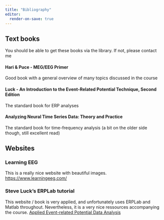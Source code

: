 ```yaml
---
title: "Bibliography"
editor:
  render-on-save: true
---
```


## Text books
You should be able to get these books via the library. If not, please contact me

#### Hari & Puce - MEG/EEG Primer
Good book with a general overview of many topics discussed in the course


#### Luck - An Introduction to the Event-Related Potential Technique, Second Edition
The standard book for ERP analyses


#### Analyzing Neural Time Series Data: Theory and Practice
The standard book for time-frequency analysis (a bit on the older side though, still excellent read)


## Websites
### Learning EEG
This is a really nice website with beautiful images. 
[https://www.learningeeg.com/](https://www.learningeeg.com/)

### Steve Luck's ERPLab tutorial
This website / book is very applied, and unfortunately uses ERPLab and Matlab throughout. Nevertheless, it is a very nice ressources accompanying the course.
[Applied Event-related Potential Data Analysis](https://socialsci.libretexts.org/Bookshelves/Psychology/Biological_Psychology/Applied_Event-Related_Potential_Data_Analysis_(Luck))